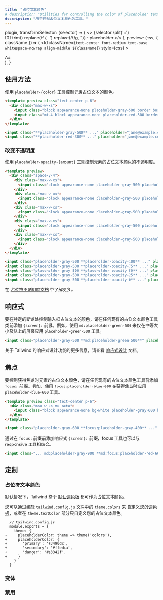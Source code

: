 ```yaml
---
title: "占位文本颜色"
# description: "Utilities for controlling the color of placeholder text."
description: "用于控制占位文本颜色的工具。"
---
```



  plugin,
  transformSelector: (selector) => (
    <>
      {selector.split('::')[0].trim().replace(/^\./, '').replace(/\\/g, '')}
      <span className="text-gray-500">::placeholder</span>
    </>
  ),
  preview: (css, { className }) => (
    <td
      className={`text-center font-medium text-base whitespace-nowrap align-middle ${className}`}
      style={css}
    >
      <div className="w-16 mx-auto">Aa</div>
    </td>
  ),
}

<!-- ## Usage -->
## 使用方法

<!-- Control the placeholder color of an element using the `placeholder-{color}` utilities. -->
使用 `placeholder-{color}` 工具控制元素占位文本的颜色。

```html emerald
<template preview class="text-center p-6">
  <div class="max-w-xs">
    <input class="block appearance-none placeholder-gray-500 border border-emerald-400 rounded-md w-full py-3 px-4 text-gray-700 leading-5 focus:outline-none focus:ring-2 focus:ring-emerald-200" placeholder="jane@example.com">
    <input class="mt-4 block appearance-none placeholder-red-300 border border-red-400 rounded-md w-full py-3 px-4 text-gray-700 leading-5 focus:outline-none focus:ring-2 focus:ring-red-200" placeholder="jane@example.com">
  </div>
</template>

<input class="**placeholder-gray-500** ..." placeholder="jane@example.com">
<input class="**placeholder-red-300** ..." placeholder="jane@example.com">
```

<!-- ### Changing opacity -->
### 改变不透明度

<!-- Control the opacity of an element's placeholder color using the `placeholder-opacity-{amount}` utilities. -->
使用 `placeholder-opacity-{amount}` 工具控制元素的占位文本颜色的不透明度。

```html lightBlue
<template preview>
  <div class="space-y-4">
    <div class="max-w-xs">
      <input class="block appearance-none placeholder-gray-500 placeholder-opacity-100 border border-light-blue-400 rounded-md w-full py-3 px-4 text-gray-700 leading-5 focus:outline-none focus:ring-2 focus:ring-light-blue-300" placeholder="jane@example.com">
    </div>
    <div class="max-w-xs">
      <input class="block appearance-none placeholder-gray-500 placeholder-opacity-75 border border-light-blue-400 rounded-md w-full py-3 px-4 text-gray-700 leading-5 focus:outline-none focus:ring-2 focus:ring-light-blue-300" placeholder="jane@example.com">
    </div>
    <div class="max-w-xs">
      <input class="block appearance-none placeholder-gray-500 placeholder-opacity-50 border border-light-blue-400 rounded-md w-full py-3 px-4 text-gray-700 leading-5 focus:outline-none focus:ring-2 focus:ring-light-blue-300" placeholder="jane@example.com">
    </div>
    <div class="max-w-xs">
      <input class="block appearance-none placeholder-gray-500 placeholder-opacity-25 border border-light-blue-400 rounded-md w-full py-3 px-4 text-gray-700 leading-5 focus:outline-none focus:ring-2 focus:ring-light-blue-300" placeholder="jane@example.com">
    </div>
    <div class="max-w-xs">
      <input class="block appearance-none placeholder-gray-500 placeholder-opacity-0 border border-light-blue-400 rounded-md w-full py-3 px-4 text-gray-700 leading-5 focus:outline-none focus:ring-2 focus:ring-light-blue-300" placeholder="jane@example.com">
    </div>
  </div>
</template>

<input class="placeholder-gray-500 **placeholder-opacity-100** ..." placeholder="jane@example.com">
<input class="placeholder-gray-500 **placeholder-opacity-75** ..." placeholder="jane@example.com">
<input class="placeholder-gray-500 **placeholder-opacity-50** ..." placeholder="jane@example.com">
<input class="placeholder-gray-500 **placeholder-opacity-25** ..." placeholder="jane@example.com">
<input class="placeholder-gray-500 **placeholder-opacity-0** ..." placeholder="jane@example.com">
```

<!-- Learn more in the [placeholder opacity documentation](/docs/placeholder-opacity). -->
在 [占位符不透明度文档](/docs/placeholder-opacity) 中了解更多。

<!-- ## Responsive -->
## 响应式

<!-- To control the text color of an input placeholder at a specific breakpoint, add a `{screen}:` prefix to any existing text color utility. For example, use `md:placeholder-green-500` to apply the `placeholder-green-500` utility at only medium screen sizes and above. -->
要在特定的断点处控制输入框占位文本的颜色，请在任何现有的占位文本颜色工具类前添加 `{screen}:` 前缀。例如，使用 `md:placeholder-green-500` 来仅在中等大小及以上的屏幕应用 `placeholder-green-500` 工具。

```html
<input class="placeholder-gray-500 **md:placeholder-green-500**" placeholder="jane@example.com">
```

<!-- For more information about Tailwind's responsive design features, check out the [Responsive Design](/docs/responsive-design) documentation. -->
关于 Tailwind 的响应式设计功能的更多信息，请查看 [响应式设计](/docs/responsive-design) 文档。

<!-- ## Focus -->
## 焦点

<!-- To control the placeholder color of an element on focus, add the `focus:` prefix to any existing placeholder color utility. For example, use `focus:placeholder-blue-600` to apply the `placeholder-blue-600` utility on focus. -->
要控制获得焦点时元素的占位文本颜色，请在任何现有的占位文本颜色工具前添加 `focus:` 前缀。例如，使用 `focus:placeholder-blue-600` 在获得焦点时应用 `placeholder-blue-600` 工具。

```html indigo
<template preview class="text-center p-6">
  <div class="max-w-xs mx-auto">
    <input class="block appearance-none bg-white placeholder-gray-600 border border-indigo-200 rounded w-full py-3 px-4 text-gray-700 leading-5 focus:outline-none focus:border-indigo-400 focus:placeholder-gray-400 focus:ring-2 focus:ring-indigo-200" placeholder="jane@example.com">
  </div>
</template>

<input class="placeholder-gray-600 **focus:placeholder-gray-400** ..." placeholder="jane@example.com">
```

<!-- Focus utilities can also be combined with responsive utilities by adding the responsive `{screen}:` prefix *before* the `focus:` prefix. -->
通过在 `focus:` 前缀前添加响应式 `{screen}:` 前缀，focus 工具也可以与 responsive 工具相结合。

```html
<input class="... md:placeholder-gray-900 **md:focus:placeholder-red-600** ...">
```

<!-- ## Customizing -->
## 定制

<!-- ### Placeholder Colors -->
### 占位符文本颜色

<!-- By default Tailwind makes the entire [default color palette](/docs/customizing-colors#default-color-palette) available as placeholder colors. -->
默认情况下，Tailwind 整个 [默认调色板](/docs/customizing-colors#default-color-palette) 都可作为占位文本颜色。

<!-- You can [customize your color palette](/docs/colors#customizing) by editing `theme.colors` in your `tailwind.config.js` file, or customize just your placeholder colors in the `theme.textColor` section. -->
您可以通过编辑 `tailwind.config.js` 文件中的 `theme.colors` 来 [自定义您的调色板](/docs/colors#customizing)，或者在 `theme.textColor` 部分只自定义您的占位文本颜色。

```diff-js
  // tailwind.config.js
  module.exports = {
    theme: {
-     placeholderColor: theme => theme('colors'),
+     placeholderColor: {
+       'primary': '#3490dc',
+       'secondary': '#ffed4a',
+       'danger': '#e3342f',
+     }
    }
  }
```

<!-- ### Variants -->
### 变体

<Variants plugin="placeholderColor" />

<!-- ### Disabling -->
### 禁用

<Disabling plugin="placeholderColor" />
